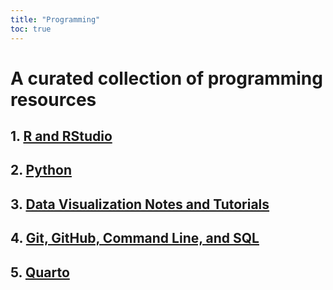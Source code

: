```yaml
---
title: "Programming"
toc: true
---
```


# A curated collection of programming resources

## 1. [R and RStudio](r_rstudio.qmd)

## 2. [Python](python.qmd)

## 3. [Data Visualization Notes and Tutorials](ds_viz.qmd)

## 4. [Git, GitHub, Command Line, and SQL](git_hub_cl_sql.qmd)

## 5. [Quarto](quarto.qmd)

